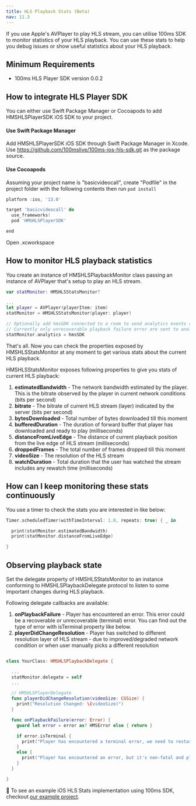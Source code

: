 ```yaml
---
title: HLS Playback Stats (Beta)
nav: 11.3
---
```


If you use Apple's AVPlayer to play HLS stream, you can utilise 100ms SDK to monitor statistics of your HLS playback. You can use these stats to help you debug issues or show useful statistics about your HLS playback.

## Minimum Requirements

-   100ms HLS Player SDK version 0.0.2

## How to integrate HLS Player SDK

You can either use Swift Package Manager or Cocoapods to add HMSHLSPlayerSDK iOS SDK to your project.

#### Use Swift Package Manager
Add HMSHLSPlayerSDK iOS SDK through Swift Package Manager in Xcode. Use https://github.com/100mslive/100ms-ios-hls-sdk.git as the package source.

#### Use Cocoapods
Assuming your project name is "basicvideocall", create "Podfile" in the project folder with the following contents
then run `pod install`

```jsx section=XcodeProjectSetup sectionIndex=1
platform :ios, '13.0'

target 'basicvideocall' do
  use_frameworks!
  pod 'HMSHLSPlayerSDK'

end
```

Open .xcworkspace

## How to monitor HLS playback statistics

You create an instance of HMSHLSPlaybackMonitor class passing an instance of AVPlayer that's setup to play an HLS stream.

```swift
var statMonitor: HMSHLSStatsMonitor?

...
let player = AVPlayer(playerItem: item)
statMonitor = HMSHLSStatsMonitor(player: player)

// Optionally add hmsSDK connected to a room to send analytics events related to hls playback
// Currently only unrecoverable playback failure error are sent to analytics
statMonitor.analytics = hmsSDK
```

That's all. Now you can check the properties exposed by HMSHLSStatsMonitor at any moment to get various stats about the current HLS playback.

HMSHLSStatsMonitor exposes following properties to give you stats of current HLS playback:

1. **estimatedBandwidth** - The network bandwidth estimated by the player. This is the bitrate observed by the player in current network conditions (bits per second)
2. **bitrate** - The bitrate of current HLS stream (layer) indicated by the server (bits per second)
3. **bytesDownloaded** - Total number of bytes downloaded till this moment
4. **bufferedDuration** - The duration of forward buffer that player has downloaded and ready to play (milliseconds)
5. **distanceFromLiveEdge** - The distance of current playback position from the live edge of HLS stream (milliseconds)
6. **droppedFrames** - The total number of frames dropped till this moment
7. **videoSize** - The resolution of the HLS stream
8. **watchDuration** - Total duration that the user has watched the stream includes any rewatch time (milliseconds)

## How can I keep monitoring these stats continuously

You use a timer to check the stats you are interested in like below:

```swift
Timer.scheduledTimer(withTimeInterval: 1.0, repeats: true) { _ in

  print(statMonitor.estimatedBandwidth)
  print(statMonitor.distanceFromLiveEdge)

}
```

## Observing playback state

Set the delegate property of HMSHLSStatsMonitor to an instance conforming to HMSHLSPlaybackDelegate protocol to listen to some important changes during HLS playback.

Following delegate callbacks are available:

1. **onPlaybackFailure** - Player has encountered an error. This error could be a recoverable or unrecoverable (terminal) error. You can find out the type of error with isTerminal property like below.
2. **playerDidChangeResolution** - Player has switched to different resolution layer of HLS stream - due to improved/degraded network condition or when user manually picks a different resolution

```swift

class YourClass: HMSHLSPlaybackDelegate {

  ...
  statMonitor.delegate = self
  ...

  // HMSHLSPlayerDelegate
  func playerDidChangeResolution(videoSize: CGSize) {
    print("Resolution Changed: \(videoSize)")
  }

  func onPlaybackFailure(error: Error) {
    guard let error = error as? HMSError else { return }

    if error.isTerminal {
      print("Player has encountered a terminal error, we need to restart the player: \(error.localizedDescription)")
    }
    else {
      print("Player has encountered an error, but it's non-fatal and player might recover \(error.localizedDescription)")
    }
  }

}

```

👀 To see an example iOS HLS Stats implementation using 100ms SDK, checkout [our example project](https://github.com/100mslive/100ms-ios-sdk/tree/main/Example).
